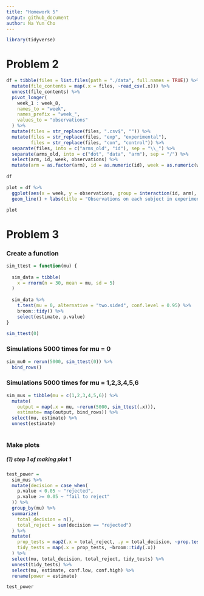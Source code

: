```yaml
---
title: "Homework 5"
output: github_document
author: Na Yun Cho
---
```


```r
library(tidyverse)
```

# Problem 2 

```r
df = tibble(files = list.files(path = "./data", full.names = TRUE)) %>%
  mutate(file_contents = map(.x = files, ~read_csv(.x))) %>%
  unnest(file_contents) %>%
  pivot_longer(
    week_1 : week_8,
    names_to = "week",
    names_prefix = "week_",
    values_to = "observations"
  ) %>%
  mutate(files = str_replace(files, ".csv$", "")) %>%
  mutate(files = str_replace(files, "exp", "experimental"),
         files = str_replace(files, "con", "control")) %>%
  separate(files, into = c("arms_old", "id"), sep = "\\_") %>%
  separate(arms_old, into = c("dot", "data", "arm"), sep = "/") %>%
  select(arm, id, week, observations) %>%
  mutate(arm = as.factor(arm), id = as.numeric(id), week = as.numeric(week))
  
df
```

```r
plot = df %>%
  ggplot(aes(x = week, y = observations, group = interaction(id, arm), color = arm)) +
  geom_line() + labs(title = "Observations on each subject in experimental and control arms", x = "week", y = "observations")

plot
```




# Problem 3 

### Create a function
```r
sim_ttest = function(mu) {
  
  sim_data = tibble(
    x = rnorm(n = 30, mean = mu, sd = 5)
  )
  
  sim_data %>%
    t.test(mu = 0, alternative = "two.sided", conf.level = 0.95) %>%
    broom::tidy() %>%
    select(estimate, p.value)
}

sim_ttest(0)
```

### Simulations 5000 times for mu = 0 
```r
sim_mu0 = rerun(5000, sim_ttest(0)) %>%
  bind_rows()

```

### Simulations 5000 times for mu = 1,2,3,4,5,6
```r
sim_mus = tibble(mu = c(1,2,3,4,5,6)) %>%
  mutate( 
    output = map(.x = mu, ~rerun(5000, sim_ttest(.x))), 
    estimate= map(output, bind_rows)) %>%
  select(mu, estimate) %>%
  unnest(estimate)
  
```

### Make plots
##### (1) step 1 of making plot 1
```r
test_power = 
  sim_mus %>%
  mutate(decision = case_when(
    p.value < 0.05 ~ "rejected", 
    p.value >= 0.05 ~ "fail to reject"
  )) %>%
  group_by(mu) %>%
  summarize(
    total_decision = n(), 
    total_reject = sum(decision == "rejected")
  ) %>%
  mutate(
    prop_tests = map2(.x = total_reject, .y = total_decision, ~prop.test(x = .x, n = .y)), 
    tidy_tests = map(.x = prop_tests, ~broom::tidy(.x))
  ) %>%
  select(mu, total_decision, total_reject, tidy_tests) %>%
  unnest(tidy_tests) %>%
  select(mu, estimate, conf.low, conf.high) %>%
  rename(power = estimate)

test_power
```


